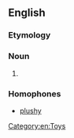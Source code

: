 ==English==

===Etymology===
{{suffix|en|plush|ie}}

===Noun===
{{en-noun}}

# {{synonym of|en|plush toy}}

===Homophones===

* [[plushy]]

[[Category:en:Toys]]